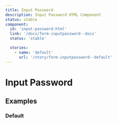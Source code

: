 ```yaml
---
title: Input Password
description: Input Password HTML Component
status: stable
component:
  id: 'input-password-html'
  link: '/docs/form-inputpassword--docs'
  status: 'stable'

  stories:
    - name: 'default'
      url: '/story/form-inputpassword--default'
---
```


# Input Password

<Section current="html">

<ComponentPreview>
  <FormField
    label={{
      text: 'Password',
      htmlFor: 'text-password-id',
    }}
  >
    <InputPassword placeholder="Placeholder" data-testid="text-password-id" />
  </FormField>
</ComponentPreview>

## Examples

### Default

<StorybookFrame
  heightClassName="h-max"
  componentId="input-password-html"
  story="default"
/>

</Section>
